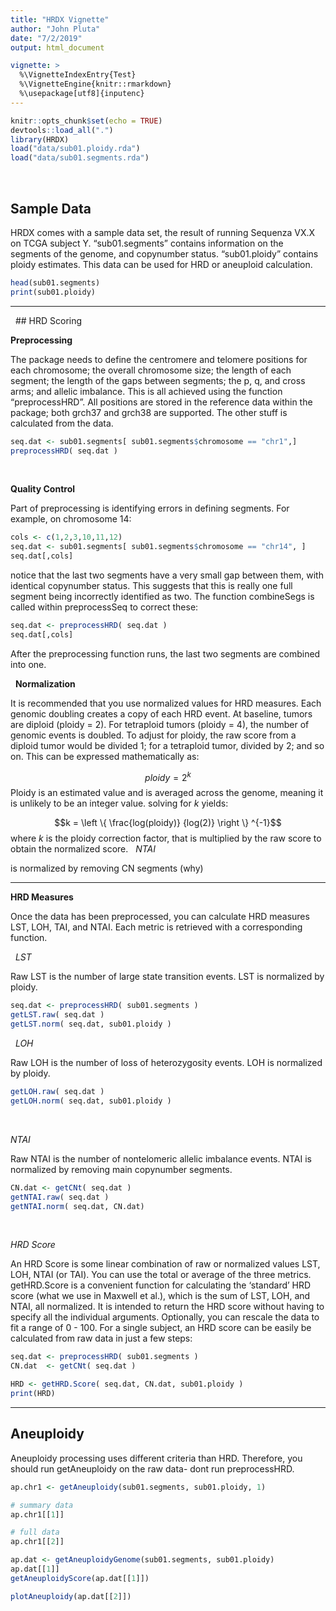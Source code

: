 ```yaml
---
title: "HRDX Vignette"
author: "John Pluta"
date: "7/2/2019"
output: html_document

vignette: >
  %\VignetteIndexEntry{Test}
  %\VignetteEngine{knitr::rmarkdown}
  %\usepackage[utf8]{inputenc}
---
```




```r
knitr::opts_chunk$set(echo = TRUE)
devtools::load_all(".")
library(HRDX)
load("data/sub01.ploidy.rda")
load("data/sub01.segments.rda")
```

\  

## Sample Data

HRDX comes with a sample data set, the result of running Sequenza VX.X on TCGA subject Y. "sub01.segments" contains information on the segments of the genome, and copynumber status. "sub01.ploidy" contains ploidy estimates. This data can be used for HRD or aneuploid calculation.

```r
head(sub01.segments)
print(sub01.ploidy)
```

***
\  
## HRD Scoring

**Preprocessing**

The package needs to define the centromere and telomere positions for each chromosome; the overall chromosome size; the length of each segment; the length of the gaps between segments; the p, q, and cross arms; and allelic imbalance. This is all achieved using the function "preprocessHRD". All positions are stored in the reference data within the package; both grch37 and grch38 are supported. The other stuff is calculated from the data.

```r
seq.dat <- sub01.segments[ sub01.segments$chromosome == "chr1",]
preprocessHRD( seq.dat )
```

\  

**Quality Control**

Part of preprocessing is identifying errors in defining segments. For example, on chromosome 14:

```r
cols <- c(1,2,3,10,11,12)
seq.dat <- sub01.segments[ sub01.segments$chromosome == "chr14", ]
seq.dat[,cols]
```

 notice that the last two segments have a very small gap between them, with identical copynumber status. This suggests that this is really one full segment being incorrectly identified as two. The function combineSegs is called within preprocessSeq to correct these:
 
```r
seq.dat <- preprocessHRD( seq.dat )
seq.dat[,cols]
```

After the preprocessing function runs, the last two segments are combined into one.

\  
**Normalization**

It is recommended that you use normalized values for HRD measures. Each genomic doubling creates a copy of each HRD event. At baseline, tumors are diploid (ploidy = 2). For tetraploid tumors (ploidy = 4), the number of genomic events is doubled. To adjust for ploidy, the raw score from a diploid tumor would be divided 1; for a tetraploid tumor, divided by 2; and so on. This can be expressed mathematically as:

$$ploidy = 2^k$$
Ploidy is an estimated value and is averaged across the genome, meaning it is unlikely to be an integer value. solving for *k* yields:

$$k = \left \{ \frac{log(ploidy)} {log(2)} \right \} ^{-1}$$
where *k* is the ploidy correction factor, that is multiplied by the raw score to obtain the normalized score. 
\  
*NTAI*

is normalized by removing CN segments (why)

***
**HRD Measures**

Once the data has been preprocessed, you can calculate HRD measures LST, LOH, TAI, and NTAI. Each metric is retrieved with a corresponding function.

\  
*LST*

Raw LST is the number of large state transition events. LST is normalized by ploidy.

```r
seq.dat <- preprocessHRD( sub01.segments )
getLST.raw( seq.dat )
getLST.norm( seq.dat, sub01.ploidy )
```

\  
*LOH*

Raw LOH is the number of loss of heterozygosity events. LOH is normalized by ploidy.

```r
getLOH.raw( seq.dat )
getLOH.norm( seq.dat, sub01.ploidy )
```

\  

*NTAI*

Raw NTAI is the number of nontelomeric allelic imbalance events. NTAI is normalized by removing main copynumber segments.

```r
CN.dat <- getCNt( seq.dat )
getNTAI.raw( seq.dat )
getNTAI.norm( seq.dat, CN.dat)
```

\  

*HRD Score*

An HRD Score is some linear combination of raw or normalized values LST, LOH, NTAI (or TAI). You can use the total or average of the three metrics. getHRD.Score is a convenient function for calculating the 'standard' HRD score (what we use in Maxwell et al.), which is the sum of LST, LOH, and NTAI, all normalized. It is intended to return the HRD score without having to specify all the individual arguments. Optionally, you can rescale the data to fit a range of 0 - 100. For a single subject, an HRD score can be easily be calculated from raw data in just a few steps:

```r
seq.dat <- preprocessHRD( sub01.segments )
CN.dat  <- getCNt( seq.dat )

HRD <- getHRD.Score( seq.dat, CN.dat, sub01.ploidy )
print(HRD)
```

***

## Aneuploidy

Aneuploidy processing uses different criteria than HRD. Therefore, you should run getAneuploidy on the raw data- dont run preprocessHRD.

```r
ap.chr1 <- getAneuploidy(sub01.segments, sub01.ploidy, 1)

# summary data
ap.chr1[[1]]

# full data
ap.chr1[[2]]
```

```r
ap.dat <- getAneuploidyGenome(sub01.segments, sub01.ploidy)
ap.dat[[1]]
getAneuploidyScore(ap.dat[[1]])

plotAneuploidy(ap.dat[[2]])
```